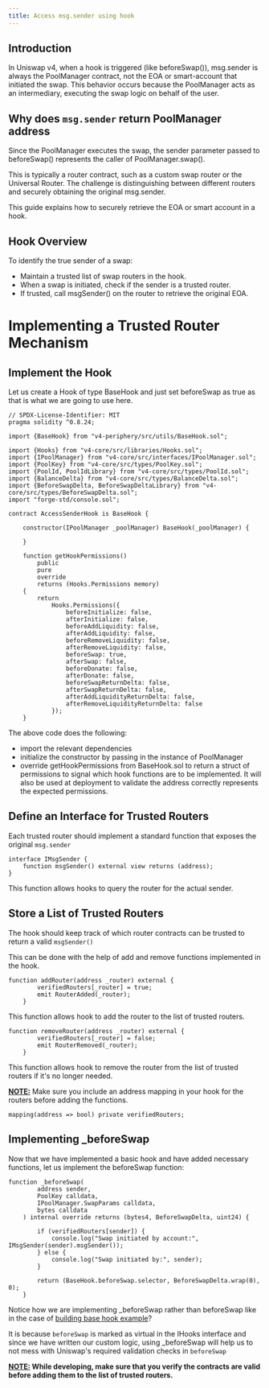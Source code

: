 ```yaml
---
title: Access msg.sender using hook
---
```


## Introduction
In Uniswap v4, when a hook is triggered (like beforeSwap()), msg.sender is always the PoolManager contract, not the EOA or smart-account that initiated the swap. This behavior occurs because the PoolManager acts as an intermediary, executing the swap logic on behalf of the user.

## Why does ```msg.sender``` return PoolManager address
Since the PoolManager executes the swap, the sender parameter passed to beforeSwap() represents the caller of PoolManager.swap().

This is typically a router contract, such as a custom swap router or the Universal Router. The challenge is distinguishing between different routers and securely obtaining the original msg.sender. 

This guide explains how to securely retrieve the EOA or smart account in a hook.

## Hook Overview
To identify the true sender of a swap:

* Maintain a trusted list of swap routers in the hook.
* When a swap is initiated, check if the sender is a trusted router.
* If trusted, call msgSender() on the router to retrieve the original EOA.

# Implementing a Trusted Router Mechanism

## Implement the Hook
Let us create a Hook of type BaseHook and just set beforeSwap as true as that is what we are going to use here.

```
// SPDX-License-Identifier: MIT
pragma solidity ^0.8.24;

import {BaseHook} from "v4-periphery/src/utils/BaseHook.sol";

import {Hooks} from "v4-core/src/libraries/Hooks.sol";
import {IPoolManager} from "v4-core/src/interfaces/IPoolManager.sol";
import {PoolKey} from "v4-core/src/types/PoolKey.sol";
import {PoolId, PoolIdLibrary} from "v4-core/src/types/PoolId.sol";
import {BalanceDelta} from "v4-core/src/types/BalanceDelta.sol";
import {BeforeSwapDelta, BeforeSwapDeltaLibrary} from "v4-core/src/types/BeforeSwapDelta.sol";
import "forge-std/console.sol";

contract AccessSenderHook is BaseHook {

    constructor(IPoolManager _poolManager) BaseHook(_poolManager) {
        
    }

    function getHookPermissions()
        public
        pure
        override
        returns (Hooks.Permissions memory)
    {
        return
            Hooks.Permissions({
                beforeInitialize: false,
                afterInitialize: false,
                beforeAddLiquidity: false,
                afterAddLiquidity: false,
                beforeRemoveLiquidity: false,
                afterRemoveLiquidity: false,
                beforeSwap: true,
                afterSwap: false,
                beforeDonate: false,
                afterDonate: false,
                beforeSwapReturnDelta: false,
                afterSwapReturnDelta: false,
                afterAddLiquidityReturnDelta: false,
                afterRemoveLiquidityReturnDelta: false
            });
    }
```

The above code does the following:

* import the relevant dependencies
* initialize the constructor by passing in the instance of PoolManager
* override getHookPermissions from BaseHook.sol to return a struct of permissions to signal which hook functions are to be implemented. It will also be used at deployment to validate the address correctly represents the expected permissions.

## Define an Interface for Trusted Routers
Each trusted router should implement a standard function that exposes the original ```msg.sender```

```
interface IMsgSender {
    function msgSender() external view returns (address);
}
```
This function allows hooks to query the router for the actual sender.

## Store a List of Trusted Routers
The hook should keep track of which router contracts can be trusted to return a valid ```msgSender()```

This can be done with the help of add and remove functions implemented in the hook.

```
function addRouter(address _router) external {
        verifiedRouters[_router] = true;
        emit RouterAdded(_router);
    }
```

This function allows hook to add the router to the list of trusted routers.

```
function removeRouter(address _router) external {
        verifiedRouters[_router] = false;
        emit RouterRemoved(_router);
    }
```

This function allows hook to remove the router from the list of trusted routers if it's no longer needed.

**<Ins>NOTE:</Ins>** Make sure you include an address mapping in your hook for the routers before adding the functions.
```
mapping(address => bool) private verifiedRouters;
```


## Implementing _beforeSwap

Now that we have implemented a basic hook and have added necessary functions, let us implement the beforeSwap function:

```
function _beforeSwap(
        address sender,
        PoolKey calldata,
        IPoolManager.SwapParams calldata,
        bytes calldata
    ) internal override returns (bytes4, BeforeSwapDelta, uint24) {

        if (verifiedRouters[sender]) {
            console.log("Swap initiated by account:", IMsgSender(sender).msgSender());
        } else {
            console.log("Swap initiated by:", sender);
        }

        return (BaseHook.beforeSwap.selector, BeforeSwapDelta.wrap(0), 0);
    }
```

Notice how we are implementing _beforeSwap rather than beforeSwap like in the case of [building base hook example](https://docs.uniswap.org/contracts/v4/guides/hooks/your-first-hook)?

It is because ```beforeSwap``` is marked as virtual in the IHooks interface and since we have written our custom logic, using _beforeSwap will help us to not mess with Uniswap's required validation checks in ```beforeSwap```

**<ins>NOTE:</ins> While developing, make sure that you verify the contracts are valid before adding them to the list of trusted routers.**